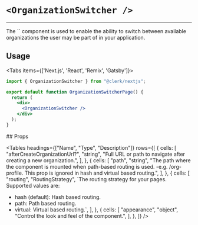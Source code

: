 
# `<OrganizationSwitcher />`

---

<Images alt="Organization Switcher Example" width={992} height={568} src="/images/ui-components/component-org_switcher.svg"/>
The `<OrganizationSwitcher/>` component is used to enable the ability to switch between available organizations the user may be part of in your application.

## Usage
<Tabs items={['Next.js', 'React', 'Remix', 'Gatsby']}>
<Tab>
```jsx copy filename="/pages/organization-switcher/[[...index]].tsx"
import { OrganizationSwitcher } from "@clerk/nextjs";

export default function OrganizationSwitcherPage() {
  return (
    <div>
      <OrganizationSwitcher />
    </div>
  );
}
```
</Tab>
</Tabs>
## Props

<Tables
  headings={["Name", "Type", "Description"]}
  rows={[
    {
      cells: [
        "afterCreateOrganizationUrl?",
        "string",
        "Full URL or path to navigate after creating a new organization.",
      ],
    },
    {
      cells: [
        "path",
        "string",
        "The path where the component is mounted when path-based routing is used. -e.g. /org-profile. This prop is ignored in hash and virtual based routing.",
      ],
    },
    {
      cells: [
        "routing",
        "RoutingStrategy",
        `The routing strategy for your pages. Supported values are:
- hash (default): Hash based routing.
- path: Path based routing.
- virtual: Virtual based routing.`,
      ],
    },
    {
      cells: [
        "appearance",
        "object",
        "Control the look and feel of the component.",
      ],
    },
  ]}
/>
